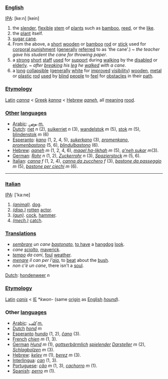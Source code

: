 ===[[English]]===

[[IPA]]: [ke:n] [kein]

#the [[slender]], [[flexible]] [[stem]] of [[plant|plants]] such as [[bamboo]], [[reed]], or the [[like]].
#the [[plant]] itself.
#[[sugar cane]].
#From the above, a [[short]] [[wooden]] or [[bamboo]] [[rod]] or [[stick]] used for [[corporal punishment]] ([[general|generally]] [[refer|referred]] to as 'the cane'.) ~ ''the teacher gave his student the cane for throwing paper''.
#a [[strong]] [[short]] [[staff]] [[use|used]] for [[support]] during [[walk|walking]] by the [[disabled]] or [[elderly]]. ~ ''after [[break|breaking]] his [[leg]] he [[walk|walked]] with a cane''.
#a [[long]] [[collapsible]] ([[general|generally]] [[white]] for [[improve|improved]] [[visibility]]) [[wooden]], [[metal]] or [[plastic]] [[rod]] [[use|used]] by [[blind]] [[people]] to [[feel]] for [[obstacle|obstacles]] in their [[path]].

===[[Etymology]]===

[[Latin]] ''[[canna]]'' < [[Greek]] ''[[kanna]]'' < [[Hebrew]] ''[[qaneh]]'', all [[mean|meaning]] [[rood]].

===[[Other]] [[language|languages]]===

*[[Arabic]]: ''[[بوص]]'' ''[[masculine|m.]]'' 
*[[Dutch]]: [[riet]] ''n'' (2), [[suikerriet]] ''n'' (3), [[wandelstok]] ''m'' (5), [[stok]] ''m'' (5), [[blindenstok]] ''m'' (6)
*[[Esperanto]]: ''[[kano]]'' (1, 2, 4, 5), ''[[sukerkano]]'' (3), ''[[promenkano]]'', ''[[promenbastono]]'' (5, 6), ''[[blindulbastono]]'' (6).
*[[Hebrew]]: ''[[qaneh]]'' ''m'' (1, 2, 4, 6), ''[[maqel ha-likhah]]'' ''m'' (5), ''[[q'neh sukar]]'' ''m''(3).
*[[German]]: ''[[Rohr]]'' ''n'' (1, 2), ''[[Zuckerrohr]]'' ''n'' (3), ''[[Spazierstock]]'' ''m'' (5, 6).
*[[Italian]]: ''[[canna]]'' ''f'' (1, 2, 4), ''[[canna da zucchero]]'' ''f'' (3), ''[[bastone da passeggio]]'' ''m'' (5), ''[[bastone per ciechi]]'' ''m'' (6).



----

===[[Italian]]===


[[IPA]]: ['ka:ne]

#''[[(animal)]]''. [[dog]]. 
#''[[disparaging|(disp.)]]'' [[rot|rotten]] [[actor]].
#''[[(gun)]]''. [[cock]], [[hammer]].
#''[[mechanics|(mech.)]]'' [[catch]].

===[[translation|Translations]]===

*''[[sembrare]] un cane [[bastonare|bastonato]]'', [[to have]] a [[hangdog]] [[look]].
*''cane [[sciogliere|sciolto]]'', [[maverick]].
*''[[tempo]] da cani'', [[foul]] [[weather]].
*''[[menare]] il can per l'[[aia]]'', to [[beat]] about the [[bush]].
*''non c'è un cane'', there isn't a [[soul]].

[[Dutch]]: [[hondenweer]] ''n''

===[[Etymology]]===

[[Latin]] ''[[canis]]'' < [[Indoeuropean|IE]] *''kwon-'' (same [[origin]] as [[English]] ''[[hound]]'').

===Other [[language|languages]]===

*[[Arabic]]: ''[[كلب]]'' ''[[masculine|m.]]''
*[[Dutch]] ''[[hond]]'' ''m''
*[[Esperanto]] ''[[hundo]]'' (1, 2), ''[[ĉano]]'' (3).
*[[French]] ''[[chien]]'' ''m'' (1, 3).
*[[German]] ''[[Hund]]'' ''m'' (1), ''[[gottserbärmlich]] [[spielen|spielender]] [[Darsteller]]'' ''m'' (2), ''[[Schlagbolzen]]'' ''m'' (3). 
*[[Hebrew]]: ''[[kelev]]'' ''m'' (1), ''[[berez]]'' ''m'' (3).
*[[Interlingua]]: ''[[can]]'' (1, 3).
*[[Portuguese]]: ''[[cão]]'' ''m'' (1, 3), ''[[cachorro]]'' ''m'' (1).
*[[Spanish]]: ''[[perro]]'' ''m'' (1).